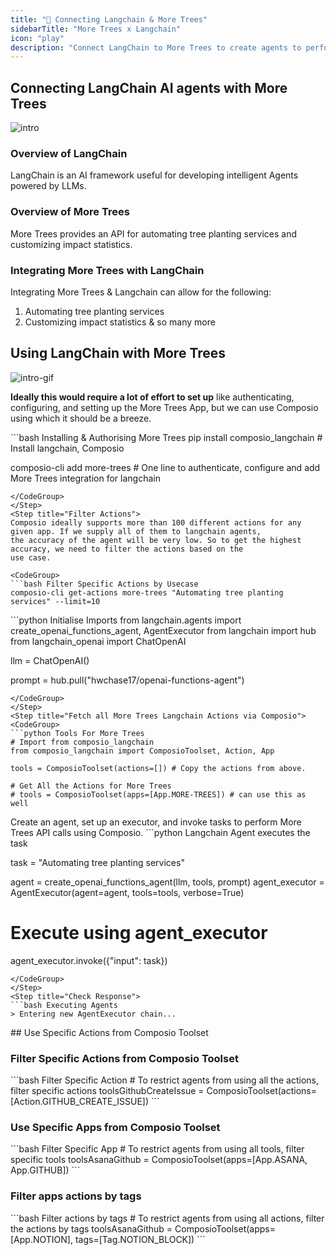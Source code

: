 ```yaml
---
title: "🚀 Connecting Langchain & More Trees"
sidebarTitle: "More Trees x Langchain"
icon: "play"
description: "Connect LangChain to More Trees to create agents to perform tasks using natural language"
---
```


## Connecting LangChain AI agents with More Trees
![intro](/media/intro.jpg)

### Overview of LangChain

LangChain is an AI framework useful for developing intelligent Agents powered by LLMs.

### Overview of More Trees

More Trees provides an API for automating tree planting services and customizing impact statistics.

### Integrating More Trees with LangChain

Integrating More Trees & Langchain can allow for the following:

1. Automating tree planting services
2. Customizing impact statistics
& so many more

## Using LangChain with More Trees
![intro-gif](/media/intro.gif)
<Steps>
<Step title="Setting Up the Environment">

**Ideally this would require a lot of effort to set up** like authenticating, configuring, and setting up the More Trees App, but we can use Composio using which it should be a breeze.

<CodeGroup>
```bash Installing & Authorising More Trees
pip install composio_langchain # Install langchain, Composio 

composio-cli add more-trees # One line to authenticate, configure and add More Trees integration for langchain
```
</CodeGroup>
</Step>
<Step title="Filter Actions">
Composio ideally supports more than 100 different actions for any given app. If we supply all of them to langchain agents, 
the accuracy of the agent will be very low. So to get the highest accuracy, we need to filter the actions based on the 
use case.

<CodeGroup>
```bash Filter Specific Actions by Usecase
composio-cli get-actions more-trees "Automating tree planting services" --limit=10
```
</CodeGroup>

</Step>
<Step title="Import Base Packages">

<CodeGroup>
```python Initialise Imports
from langchain.agents import create_openai_functions_agent, AgentExecutor
from langchain import hub
from langchain_openai import ChatOpenAI


llm = ChatOpenAI()

prompt = hub.pull("hwchase17/openai-functions-agent")
```
</CodeGroup>
</Step>
<Step title="Fetch all More Trees Langchain Actions via Composio">
<CodeGroup>
```python Tools For More Trees
# Import from composio_langchain
from composio_langchain import ComposioToolset, Action, App

tools = ComposioToolset(actions=[]) # Copy the actions from above. 

# Get All the Actions for More Trees
# tools = ComposioToolset(apps=[App.MORE-TREES]) # can use this as well
```
</CodeGroup>
</Step>
<Step title="Execute the Agent">
Create an agent, set up an executor, and invoke tasks to perform More Trees API calls using Composio. 
<CodeGroup>
```python Langchain Agent executes the task

task = "Automating tree planting services"

agent = create_openai_functions_agent(llm, tools, prompt)
agent_executor = AgentExecutor(agent=agent, tools=tools, verbose=True)

# Execute using agent_executor
agent_executor.invoke({"input": task})
```
</CodeGroup>
</Step>
<Step title="Check Response">
```bash Executing Agents
> Entering new AgentExecutor chain...
```
</Step>
</Steps>
## Use Specific Actions from Composio Toolset

### Filter Specific Actions from Composio Toolset

<CodeGroup>
```bash Filter Specific Action
# To restrict agents from using all the actions, filter specific actions
toolsGithubCreateIssue = ComposioToolset(actions=[Action.GITHUB_CREATE_ISSUE])
```
</CodeGroup>

### Use Specific Apps from Composio Toolset
<CodeGroup>
```bash Filter Specific App
# To restrict agents from using all tools, filter specific tools
toolsAsanaGithub = ComposioToolset(apps=[App.ASANA, App.GITHUB])
```
</CodeGroup>

### Filter apps actions by tags 
<CodeGroup>
```bash Filter actions by tags
# To restrict agents from using all actions, filter the actions by tags
toolsAsanaGithub = ComposioToolset(apps=[App.NOTION], tags=[Tag.NOTION_BLOCK])
```
</CodeGroup>

